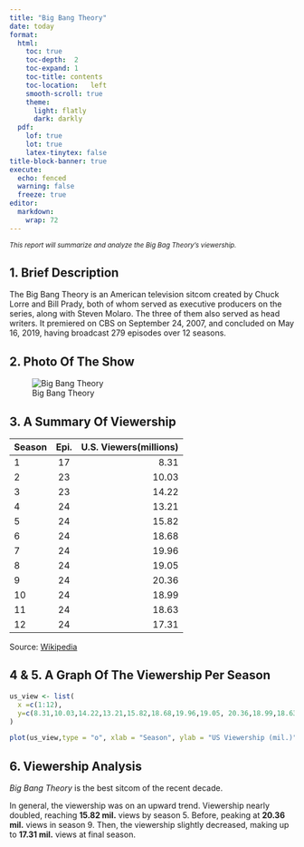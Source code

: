 ```yaml
---
title: "Big Bang Theory"
date: today
format: 
  html:
    toc: true
    toc-depth:	2
    toc-expand:	1
    toc-title: contents
    toc-location:	left
    smooth-scroll: true
    theme:
      light: flatly
      dark: darkly
  pdf:
    lof: true
    lot: true
    latex-tinytex: false
title-block-banner: true 
execute:
  echo: fenced
  warning: false
  freeze: true
editor: 
  markdown: 
    wrap: 72
---
```


^*This report will summarize and analyze the Big Bag Theory's viewership.*^

## 1. Brief Description

The Big Bang Theory is an American television sitcom created by Chuck
Lorre and Bill Prady, both of whom served as executive producers on the
series, along with Steven Molaro. The three of them also served as head
writers. It premiered on CBS on September 24, 2007, and concluded on May
16, 2019, having broadcast 279 episodes over 12 seasons.

## 2. Photo Of The Show

![Big Bang Theory](The_Big_Bang_Theory.png)

## 3. A Summary Of Viewership

| Season | Epi. | U.S. Viewers(millions) |
|:-------|:----:|-----------------------:|
| 1      |  17  |                   8.31 |
| 2      |  23  |                  10.03 |
| 3      |  23  |                  14.22 |
| 4      |  24  |                  13.21 |
| 5      |  24  |                  15.82 |
| 6      |  24  |                  18.68 |
| 7      |  24  |                  19.96 |
| 8      |  24  |                  19.05 |
| 9      |  24  |                  20.36 |
| 10     |  24  |                  18.99 |
| 11     |  24  |                  18.63 |
| 12     |  24  |                  17.31 |

Source: [Wikipedia](https://en.wikipedia.org/wiki/The_Big_Bang_Theory)

## 4 & 5. A Graph Of The Viewership Per Season

```r

us_view <- list(
  x =c(1:12),
  y=c(8.31,10.03,14.22,13.21,15.82,18.68,19.96,19.05, 20.36,18.99,18.63,17.31)
)

plot(us_view,type = "o", xlab = "Season", ylab = "US Viewership (mil.)", main = "Viewership per season")
```

## 6. Viewership Analysis

*Big Bang Theory* is the best sitcom of the recent decade.

In general, the viewership was on an upward trend. Viewership nearly
doubled, reaching **15.82 mil.** views by season 5. Before, peaking at
**20.36 mil.** views in season 9. Then, the viewership slightly
decreased, making up to **17.31 mil.** views at final season.
